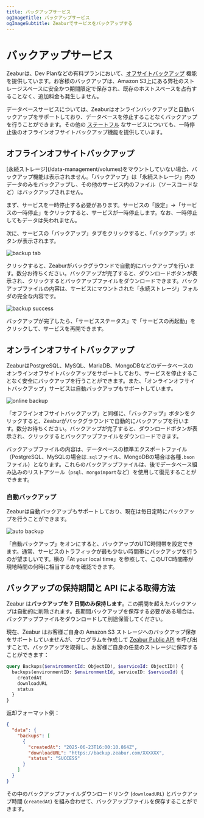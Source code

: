 ```yaml
---
title: バックアップサービス
ogImageTitle: バックアップサービス
ogImageSubtitle: Zeaburでサービスをバックアップする
---
```



# バックアップサービス

Zeaburは、Dev Planなどの有料プランにおいて、<abbr title="お客様のホストデータとは別に保存されるバックアップ">オフサイトバックアップ</abbr> 機能を提供しています。お客様のバックアップは、Amazon S3上にある弊社のストレージスペースに安全かつ期間限定で保存され、既存のホストスペースを占有することなく、追加料金も発生しません。

データベースサービスについては、Zeaburはオンラインバックアップと自動バックアップをサポートしており、データベースを停止することなくバックアップを行うことができます。その他の <abbr title="Stateful、ディスクがマウントされたサービス">ステートフル</abbr> なサービスについても、一時停止後のオフラインオフサイトバックアップ機能を提供しています。

## オフラインオフサイトバックアップ

<Callout>
    [永続ストレージ](/data-management/volumes)をマウントしていない場合、バックアップ機能は表示されません。「バックアップ」は「永続ストレージ」内のデータのみをバックアップし、その他のサービス内のファイル（ソースコードなど）はバックアップされません。
</Callout>

まず、サービスを一時停止する必要があります。サービスの「設定」→「サービスの一時停止」をクリックすると、サービスが一時停止します。なお、一時停止してもデータは失われません。

次に、サービスの「バックアップ」タブをクリックすると、「バックアップ」ボタンが表示されます。

![backup tab](/data-management/backup/backup-tab.webp)

クリックすると、Zeaburがバックグラウンドで自動的にバックアップを行います。数分お待ちください。バックアップが完了すると、ダウンロードボタンが表示され、クリックするとバックアップファイルをダウンロードできます。バックアップファイルの内容は、サービスにマウントされた「永続ストレージ」フォルダの完全な内容です。

![backup success](/data-management/backup/backup-success.webp)

バックアップが完了したら、「サービスステータス」で「サービスの再起動」をクリックして、サービスを再開できます。

## オンラインオフサイトバックアップ

ZeaburはPostgreSQL、MySQL、MariaDB、MongoDBなどのデータベースのオンラインオフサイトバックアップをサポートしており、サービスを停止することなく安全にバックアップを行うことができます。また、「オンラインオフサイトバックアップ」サービスは自動バックアップもサポートしています。

![online backup](/data-management/backup/online-backup.webp)

「オフラインオフサイトバックアップ」と同様に、「バックアップ」ボタンをクリックすると、Zeaburがバックグラウンドで自動的にバックアップを行います。数分お待ちください。バックアップが完了すると、ダウンロードボタンが表示され、クリックするとバックアップファイルをダウンロードできます。

バックアップファイルの内容は、データベースの標準エクスポートファイル（PostgreSQL、MySQLの場合は`.sql`ファイル、MongoDBの場合は各種`.bson`ファイル）となります。これらのバックアップファイルは、後でデータベース組み込みのリストアツール（`psql`、`mongoimport`など）を使用して復元することができます。

### 自動バックアップ

Zeaburは自動バックアップもサポートしており、現在は毎日定時にバックアップを行うことができます。

![auto backup](/data-management/backup/auto-backup.webp)

「自動バックアップ」をオンにすると、バックアップのUTC時間帯を設定できます。通常、サービスのトラフィックが最も少ない時間帯にバックアップを行うのが望ましいです。横の「At your local time」を参照して、このUTC時間帯が現地時間の何時に相当するかを確認できます。

## バックアップの保持期間と API による取得方法

Zeabur は**バックアップを 7 日間のみ保持します**。この期間を超えたバックアップは自動的に削除されます。長期間バックアップを保存する必要がある場合は、バックアップファイルをダウンロードして別途保管してください。

現在、Zeabur はお客様ご自身の Amazon S3 ストレージへのバックアップ保存をサポートしていませんが、プログラムを作成して [Zeabur Public API](/developer/public-api) を呼び出すことで、バックアップを取得し、お客様ご自身の任意のストレージに保存することができます：

```graphql
query Backups($environmentId: ObjectID!, $serviceId: ObjectID!) {
  backups(environmentID: $environmentId, serviceID: $serviceId) {
    createdAt
    downloadURL
    status
  }
}
```

返却フォーマット例：

```json
{
  "data": {
    "backups": [
      {
        "createdAt": "2025-06-23T16:00:10.864Z",
        "downloadURL": "https://backup.zeabur.com/XXXXXX",
        "status": "SUCCESS"
      }
    ]
  }
}
```

その中のバックアップファイルダウンロードリンク (`downloadURL`) とバックアップ時間 (`createdAt`) を組み合わせて、バックアップファイルを保存することができます。
